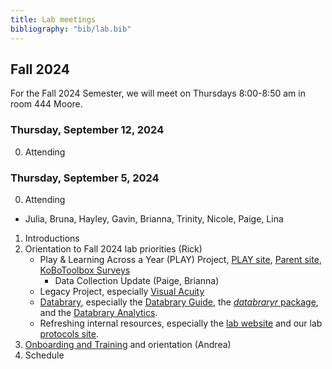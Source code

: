 ```yaml
---
title: Lab meetings
bibliography: "bib/lab.bib"
---
```


## Fall 2024

For the Fall 2024 Semester, we will meet on Thursdays 8:00-8:50 am in room 444 Moore.

### Thursday, September 12, 2024

0. Attending

### Thursday, September 5, 2024

0. Attending
  - Julia, Bruna, Hayley, Gavin, Brianna, Trinity, Nicole, Paige, Lina
1. Introductions
2. Orientation to Fall 2024 lab priorities (Rick)
    - Play & Learning Across a Year (PLAY) Project, [PLAY site](https://play-project.org), [Parent site](https://anhourinthelife.org), [KoBoToolbox Surveys](https://PLAY-behaviorome.github.io/KoBoToolbox/)
        - Data Collection Update (Paige, Brianna)
    - Legacy Project, especially [Visual Acuity](https://gilmore-lab.github.io/visual-acuity/)
    - [Databrary](https://databrary.org), especially the [Databrary Guide](https://databrary.github.io/guide), the [*databraryr* package](https://databrary.github.io/databraryr), and the [Databrary Analytics](https://databrary.github.io/analytics).
    - Refreshing internal resources, especially the [lab website](https://gilmore-lab.github.io) and our lab [protocols site](https://gilmore-lab.github.io/protocols).
3. [Onboarding and Training](https://gilmore-lab.github.io/protocols) and orientation (Andrea)
4. Schedule

